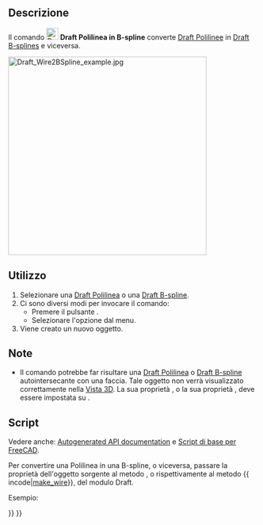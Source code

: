 <languages/>

{{Docnav/it
|[[Draft_Downgrade/it|Declassa]]
|[[Draft_Draft2Sketch/it|Draft a Sketch]]
|[[Draft_Workbench/it|Draft]]
|IconL=Draft_Downgrade.svg
|IconR=Draft_Draft2Sketch.svg
|IconC=Workbench_Draft.svg
}}

{{GuiCommand/it
|Name=Draft WireToBSpline
|Name/it=Draft Polilinea in B-spline
|MenuLocation=Modifiche → Polilinea in B-spline
|Workbenches=[[Draft_Workbench/it|Draft]]
|SeeAlso=[[Draft_Wire/it|Draft Polilinea]], [[Draft_BSpline/it|Draft BSpline]]
}}

<span id="Description"></span>
==Descrizione==

Il comando [[Image:Draft_WireToBSpline.svg|24px]] '''Draft Polilinea in B-spline''' converte [[Draft_Wire/it|Draft Polilinee]] in [[Draft_BSpline/it|Draft B-splines]] e viceversa.

[[Image:Draft_Wire2BSpline_example.jpg|400px]]
{{Caption|Conversione di un Draft Polilinea in un Draft B-spline e di una Draft B-spline chiusa in una Draft Polilinea chiusa}}

<span id="Usage"></span>
==Utilizzo==

# Selezionare una [[Draft_Wire/it|Draft Polilinea]] o una [[Draft_BSpline/it|Draft B-spline]].
# Ci sono diversi modi per invocare il comando:
#* Premere il pulsante {{Button|[[Image:Draft_WireToBSpline.svg|16px]] [[Draft_WireToBSpline/it|Polilinea in B-spline]]}}.
#* Selezionare l'opzione {{MenuCommand|Modifiche → [[Image:Draft_WireToBSpline.svg|16px]] Polilinea in B-spline}} dal menu.
# Viene creato un nuovo oggetto.

<span id="Notes"></span>
==Note==

* Il comando potrebbe far risultare una [[Draft_Wire/it|Draft Polilinea]] o [[Draft_BSpline/it|Draft B-spline]] autointersecante con una faccia. Tale oggetto non verrà visualizzato correttamente nella [[3D_view/it|Vista 3D]]. La sua proprietà {{PropertyData|Make Face}}, o la sua proprietà {{PropertyData|Closed}}, deve essere impostata su {{FALSE}}.

<span id="Scripting"></span>
==Script==

Vedere anche: [https://freecad.github.io/SourceDoc/ Autogenerated API documentation] e [[FreeCAD_Scripting_Basics/it|Script di base per FreeCAD]].

Per convertire una Polilinea in una B-spline, o viceversa, passare la proprietà {{incode|Points}} dell'oggetto sorgente al metodo {{incode|[[Draft_BSpline/it#Script|make_bspline]]}}, o rispettivamente al metodo {{ incode|[[Draft_Wire/it#Script|make_wire]]}}, del modulo Draft.

Esempio:

{{Code|code=
import FreeCAD as App
import Draft

doc = App.newDocument()

p1 = App.Vector(1000, 1000, 0)
p2 = App.Vector(2000, 1000, 0)
p3 = App.Vector(2500, -1000, 0)
p4 = App.Vector(3500, -500, 0)

base_wire = Draft.make_wire([p1, p2, p3, p4])
base_spline = Draft.make_bspline([-p1, -1.3*p2, -1.2*p3, -2.1*p4])

points1 = base_wire.Points
spline_from_wire = Draft.make_bspline(points1)

points2 = base_spline.Points
wire_from_spline = Draft.make_wire(points2)

doc.recompute()
}}


{{Docnav/it
|[[Draft_Downgrade/it|Declassa]]
|[[Draft_Draft2Sketch/it|Draft a Sketch]]
|[[Draft_Workbench/it|Draft]]
|IconL=Draft_Downgrade.svg
|IconR=Draft_Draft2Sketch.svg
|IconC=Workbench_Draft.svg
}}

{{Draft Tools navi{{#translation:}}}}
{{Userdocnavi{{#translation:}}}}